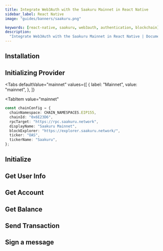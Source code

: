 ```yaml
---
title: Integrate Web3Auth with the Saakuru Mainnet in React Native
sidebar_label: React Native
image: "guides/banners/saakuru.png"

keywords: [react-native, saakuru, web3auth, authentication, blockchain]
description:
  "Integrate Web3Auth with the Saakuru Mainnet in React Native | Documentation - Web3Auth"
---
```



<SEO
  title="Integrate Web3Auth with the Saakuru Mainnet in React Native"
  description="Integrate Web3Auth with the Saakuru Mainnet in React Native | Documentation - Web3Auth"
  image="https://web3auth.io/docs/guides/banners/saakuru.png"
  slug="/connect-blockchain/evm/saakuru/react-native"
/>

## Installation

<InstallationSnippet />

## Initializing Provider

<Tabs
 defaultValue="mainnet"
  values={[
    { label: "Mainnet", value: "mainnet", },
  ]}
>
<TabItem
  value="mainnet"
>

```typescript
const chainConfig = {
  chainNamespace: CHAIN_NAMESPACES.EIP155,
  chainId: "0x6E23D6",
  rpcTarget: "https://rpc.saakuru.network",
  displayName: "Saakuru Mainnet",
  blockExplorer: "https://explorer.saakuru.network/",
  ticker: "OAS",
  tickerName: "Saakuru",
};
```

</TabItem>
</Tabs>

## Initialize

<InitialisationSnippet />

## Get User Info

<UserInfoSnippet />

## Get Account

<GetAccountSnippet />

## Get Balance

<GetBalanceSnippet />

## Send Transaction

<SendTransactionSnippet />

## Sign a message

<SignMessageSnippet />
